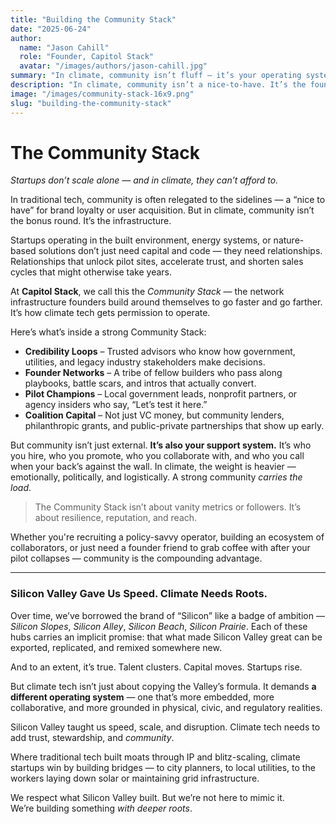 ```yaml
---
title: "Building the Community Stack"
date: "2025-06-24"
author:
  name: "Jason Cahill"
  role: "Founder, Capitol Stack"
  avatar: "/images/authors/jason-cahill.jpg"
summary: "In climate, community isn’t fluff — it’s your operating system. Support, trust, reach, and resilience all begin with who’s around the table."
description: "In climate, community isn’t a nice-to-have. It’s the foundation: a trusted network that accelerates pilots, deepens credibility, and helps carry the emotional and operational weight of solving complex systems."
image: "/images/community-stack-16x9.png"
slug: "building-the-community-stack"
---
```



# The Community Stack  
*Startups don’t scale alone — and in climate, they can’t afford to.*

In traditional tech, community is often relegated to the sidelines — a “nice to have” for brand loyalty or user acquisition. But in climate, community isn’t the bonus round. It’s the infrastructure.

Startups operating in the built environment, energy systems, or nature-based solutions don’t just need capital and code — they need relationships. Relationships that unlock pilot sites, accelerate trust, and shorten sales cycles that might otherwise take years.

At **Capitol Stack**, we call this the *Community Stack* — the network infrastructure founders build around themselves to go faster and go farther. It’s how climate tech gets permission to operate.

Here’s what’s inside a strong Community Stack:

- **Credibility Loops** – Trusted advisors who know how government, utilities, and legacy industry stakeholders make decisions.  
- **Founder Networks** – A tribe of fellow builders who pass along playbooks, battle scars, and intros that actually convert.  
- **Pilot Champions** – Local government leads, nonprofit partners, or agency insiders who say, “Let’s test it here.”  
- **Coalition Capital** – Not just VC money, but community lenders, philanthropic grants, and public-private partnerships that show up early.

But community isn’t just external. **It’s also your support system.** It’s who you hire, who you promote, who you collaborate with, and who you call when your back’s against the wall. In climate, the weight is heavier — emotionally, politically, and logistically. A strong community *carries the load*.

> The Community Stack isn’t about vanity metrics or followers. It’s about resilience, reputation, and reach.

Whether you're recruiting a policy-savvy operator, building an ecosystem of collaborators, or just need a founder friend to grab coffee with after your pilot collapses — community is the compounding advantage.

---

### Silicon Valley Gave Us Speed. Climate Needs Roots.

Over time, we’ve borrowed the brand of “Silicon” like a badge of ambition — *Silicon Slopes*, *Silicon Alley*, *Silicon Beach*, *Silicon Prairie*. Each of these hubs carries an implicit promise: that what made Silicon Valley great can be exported, replicated, and remixed somewhere new.

And to an extent, it’s true. Talent clusters. Capital moves. Startups rise.

But climate tech isn’t just about copying the Valley’s formula. It demands **a different operating system** — one that’s more embedded, more collaborative, and more grounded in physical, civic, and regulatory realities.

Silicon Valley taught us speed, scale, and disruption. Climate tech needs to add trust, stewardship, and *community*.

Where traditional tech built moats through IP and blitz-scaling, climate startups win by building bridges — to city planners, to local utilities, to the workers laying down solar or maintaining grid infrastructure.

We respect what Silicon Valley built. But we’re not here to mimic it.  
We’re building something *with deeper roots*.
